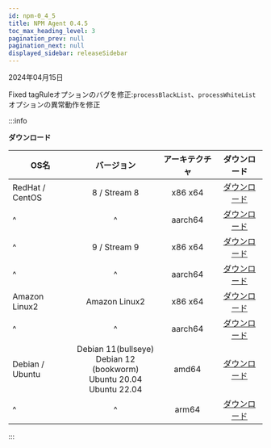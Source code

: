 ```yaml
---
id: npm-0_4_5
title: NPM Agent 0.4.5
toc_max_heading_level: 3
pagination_prev: null
pagination_next: null
displayed_sidebar: releaseSidebar
---
```


2024年04月15日

<Status>Fixed</Status> tagRuleオプションのバグを修正:<code>processBlackList</code>、<code>processWhiteList</code>オプションの異常動作を修正

:::info

**ダウンロード**

| OS名             |                                      バージョン                                     | アーキテクチャ |                                       ダウンロード                                      |
| --------------- | :----------------------------------------------------------------------------: | :-----: | :-------------------------------------------------------------------------------: |
| RedHat / CentOS |                                  8 / Stream 8                                  | x86 x64 |  [ダウンロード](https://repo.whatap.io/centos/8/x86_64/whatap-npmd-0.4.5-0.x86_64.rpm)  |
| ^               |                                        ^                                       | aarch64 | [ダウンロード](https://repo.whatap.io/centos/8/aarch64/whatap-npmd-0.4.5-0.aarch64.rpm) |
| ^               |                                  9 / Stream 9                                  | x86 x64 |  [ダウンロード](https://repo.whatap.io/centos/9/x86_64/whatap-npmd-0.4.5-0.x86_64.rpm)  |
| ^               |                                        ^                                       | aarch64 | [ダウンロード](https://repo.whatap.io/centos/9/aarch64/whatap-npmd-0.4.5-0.aarch64.rpm) |
| Amazon Linux2   |                                  Amazon Linux2                                 | x86 x64 |  [ダウンロード](https://repo.whatap.io/centos/9/x86_64/whatap-npmd-0.4.5-0.x86_64.rpm)  |
| ^               |                                        ^                                       | aarch64 | [ダウンロード](https://repo.whatap.io/centos/9/aarch64/whatap-npmd-0.4.5-0.aarch64.rpm) |
| Debian / Ubuntu | Debian 11(bullseye)<br/>Debian 12 (bookworm)<br/>Ubuntu 20.04<br/>Ubuntu 22.04 |  amd64  |    [ダウンロード](https://repo.whatap.io/debian/unstable/whatap-npmd_0.4.5_amd64.deb)   |
| ^               |                                        ^                                       |  arm64  |    [ダウンロード](https://repo.whatap.io/debian/unstable/whatap-npmd_0.4.5_arm64.deb)   |

:::
